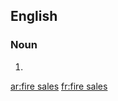 ==English==

===Noun===
{{head|en|plural}}

# {{plural of|fire sale|lang=en}}

[[ar:fire sales]]
[[fr:fire sales]]